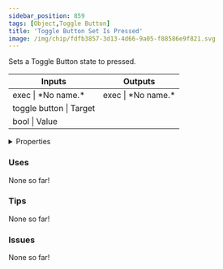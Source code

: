 ```yaml
---
sidebar_position: 859
tags: [Object,Toggle Button]
title: 'Toggle Button Set Is Pressed'
image: /img/chip/fdfb3857-3d13-4d66-9a05-f88586e9f821.svg
---
```


Sets a Toggle Button state to pressed.



<IChip uuid="fdfb3857-3d13-4d66-9a05-f88586e9f821"/>

<table><thead><tr><th>Inputs</th><th>Outputs</th></tr></thead><tbody><tr><td>exec | *No name.*</td><td>exec | *No name.*</td></tr><tr><td>toggle button | Target</td><td /></tr><tr><td>bool | Value</td><td /></tr></tbody></table>

<details>
  <summary>Properties</summary>
  <div>
    <div>
    <table>
      <tbody>
        <tr>
          <td>Is beta required?</td>
          <td>No</td>
        </tr>
        <tr>
          <td>Is chip a trolling risk?</td>
          <td>No</td>
        </tr>
        <tr>
          <td>Is chip a role assignment risk?</td>
          <td>No</td>
        </tr>
        <tr>
          <td>Chip UUID</td>
          <td>fdfb3857-3d13-4d66-9a05-f88586e9f821</td>
        </tr>
        <tr>
          <td>Room availability</td>
          <td>Available everywhere</td>
        </tr>
      </tbody>
    </table>
    </div>
  </div>
</details>

### Uses

None so far!

### Tips

None so far!

### Issues

None so far!